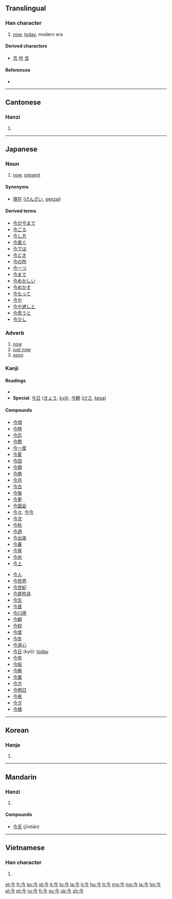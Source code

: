 ==Translingual==
{{stroke order|type=bw}}
===Han character===
{{Han char|rn=9|rad=人|as=02|sn=4|four=8020<sub>7</sub>|canj=人戈弓 (OIN)|ids=⿱[[人]][[乙]] or 人丶乛}}

# [[now]], [[today]], modern era

====Derived characters====
* [[念]] [[吟]] [[含]]

====References====
* {{Han ref|kx=0091.180|dkj=00358|dj=0194.030|hdz=10105.050|uh=4ECA|ud=20170|bh=A4B5|bd=42165}}

----

==Cantonese==

===Hanzi===
{{yue-hanzi|jyut=|y=[[gam1]]}}

# {{defn|lang=yue|sort=人02}}

----

==Japanese==

===Noun===
{{ja-noun|k|hira=いま|rom=ima}}

# [[now]], [[present]]

====Synonyms====
* [[現在]] ([[げんざい]], [[genzai]])

====Derived terms====
* [[今が今まで]]
* [[今ごろ]]
* [[今し方]]
* [[今直ぐ]]
* [[今では]]
* [[今どき]]
* [[今の所]]
* [[今一つ]]
* [[今まで]]
* [[今めかしい]]
* [[今めかす]]
* [[今もって]]
* [[今や]]
* [[今や遅しと]]
* [[今思うと]]
* [[今少し]]

===Adverb===
{{ja-pos|k|adverb|hira=いま|rom=ima}}

# [[now]]
# [[just now]]
# [[soon]]

===Kanji===
{{ja-kanji|grade=2|rs=人02}}

====Readings====
* {{ja-readings|on=[[こん]] ([[kon]]), [[きん]] ([[kin]])|kun=[[いま]] ([[ima]])|nanori=[[な]] ([[na]])}}
* '''Special''': [[今日]] ([[きょう]], [[kyō]]), [[今朝]] ([[けさ]], [[kesa]])

====Compounds====
{{top2}}
* [[今頃]]
* [[今時]]
* [[今迄]]
* [[今際]]
* [[今一度]]
* [[今夏]]
* [[今回]]
* [[今期]]
* [[今暁]]
* [[今月]]
* [[今古]]
* [[今後]]
* [[今更]]
* [[今国会]]
* [[今々]], [[今今]]
* [[今次]]
* [[今秋]]
* [[今週]]
* [[今出来]]
* [[今春]]
* [[今宵]]
* [[今尚]]
* [[今上]]
{{mid2}}
* [[今人]]
* [[今世界]]
* [[今世紀]]
* [[今是昨非]]
* [[今生]]
* [[今昔]]
* [[今川焼]]
* [[今朝]]
* [[今程]]
* [[今度]]
* [[今冬]]
* [[今道心]]
* [[今日]] (kyō): [[today]]
* [[今年]]
* [[今般]]
* [[今晩]]
* [[今風]]
* [[今方]]
* [[今明日]]
* [[今夜]]
* [[今夕]]
* [[今様]]
{{bottom}}

----

==Korean==

===Hanja===
{{ko-hanja|hangeul=금|eumhun=이제|rv=geum|mr=kŭm}}

# {{defn|lang=ko|sort=人02}}

----

==Mandarin==

===Hanzi===
{{cmn-hanzi|pin=[[jīn]] ([[jin1]])|wg=chin<sup>1</sup>}}

# {{defn|lang=cmn|sort=人02}}

====Compounds====
* [[今天]] (jīntiān)

----

==Vietnamese==

===Han character===
{{vi-hantu|[[kim]]|rs=人02}}

# {{defn|lang=vi|sort=人02}}

[[et:今]]
[[fr:今]]
[[ko:今]]
[[id:今]]
[[it:今]]
[[lo:今]]
[[la:今]]
[[li:今]]
[[hu:今]]
[[lt:今]]
[[mg:今]]
[[ms:今]]
[[ja:今]]
[[tpi:今]]
[[pl:今]]
[[pt:今]]
[[ru:今]]
[[fi:今]]
[[sv:今]]
[[uk:今]]
[[zh:今]]